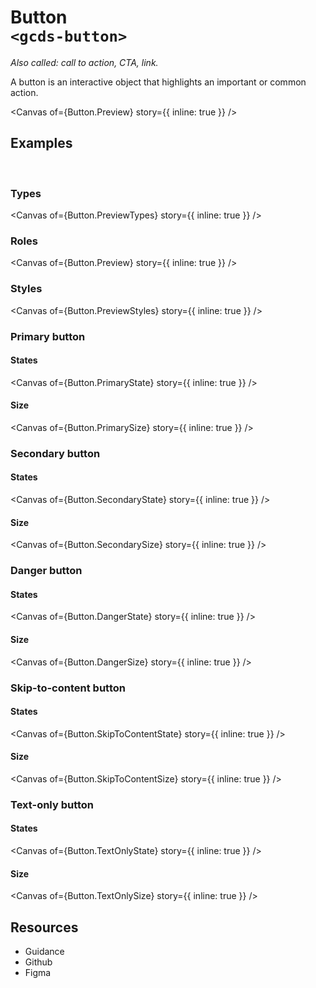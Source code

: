 
<Meta of={Button} name="Overview" />

# Button<br/>`<gcds-button>`

_Also called: call to action, CTA, link._

A button is an interactive object that highlights an important or common action.

<Canvas
  of={Button.Preview}
  story={{ inline: true }}
/>

## Examples
<br/>

### Types

<Canvas
  of={Button.PreviewTypes}
  story={{ inline: true }}
/>

### Roles

<Canvas
  of={Button.Preview}
  story={{ inline: true }}
/>

### Styles

<Canvas
  of={Button.PreviewStyles}
  story={{ inline: true }}
/>

### Primary button

#### States

<Canvas
  of={Button.PrimaryState}
  story={{ inline: true }}
/>

#### Size

<Canvas
  of={Button.PrimarySize}
  story={{ inline: true }}
/>

### Secondary button

#### States

<Canvas
  of={Button.SecondaryState}
  story={{ inline: true }}
/>

#### Size

<Canvas
  of={Button.SecondarySize}
  story={{ inline: true }}
/>

### Danger button

#### States

<Canvas
  of={Button.DangerState}
  story={{ inline: true }}
/>

#### Size

<Canvas
  of={Button.DangerSize}
  story={{ inline: true }}
/>

### Skip-to-content button

#### States

<Canvas
  of={Button.SkipToContentState}
  story={{ inline: true }}
/>

#### Size

<Canvas
  of={Button.SkipToContentSize}
  story={{ inline: true }}
/>

### Text-only button

#### States

<Canvas
  of={Button.TextOnlyState}
  story={{ inline: true }}
/>

#### Size

<Canvas
  of={Button.TextOnlySize}
  story={{ inline: true }}
/>

## Resources

<ul>
  <li>
    <gcds-button type="link" button-style="text-only" href="https://design-system.alpha.canada.ca/en/components/button/" target="_blank">Guidance</gcds-button>
  </li>
  <li>
    <gcds-button type="link" button-style="text-only" href="https://github.com/cds-snc/gcds-components/tree/main/packages/web/src/components/gcds-button" target="_blank">Github</gcds-button>
  </li>
  <li>
    <gcds-button type="link" button-style="text-only" href="https://www.figma.com/file/mh2maMG2NBtk41k1O1UGHV/Canadian-Digital-Service%E2%80%A8---GC-Design-System?node-id=817-4607&t=CvcydrJWvNLwlAvY-0" target="_blank">Figma</gcds-button>
  </li>
</ul>
